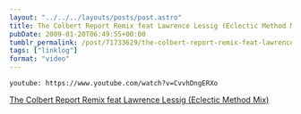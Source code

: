 ```yaml
---
layout: "../../../layouts/posts/post.astro"
title: The Colbert Report Remix feat Lawrence Lessig (Eclectic Method Mix)
pubDate: 2009-01-20T06:49:55+00:00
tumblr_permalink: /post/71733629/the-colbert-report-remix-feat-lawrence-lessig
tags: ["linklog"]
format: "video"
---
```


`youtube: https://www.youtube.com/watch?v=CvvhDngERXo`

[The Colbert Report Remix feat Lawrence Lessig (Eclectic Method Mix)][1]

[1]: https://www.youtube.com/watch?v=CvvhDngERXo
